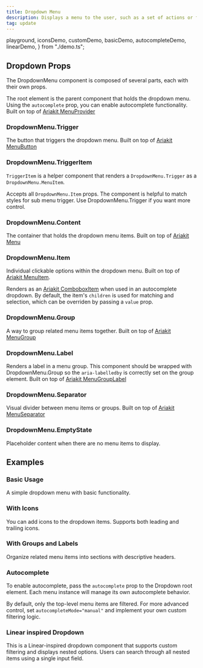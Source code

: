 ```yaml
---
title: Dropdown Menu
description: Displays a menu to the user, such as a set of actions or functions, triggered by a button.
tag: update
---
```


  playground,
  iconsDemo,
  customDemo,
  basicDemo,
  autocompleteDemo,
  linearDemo,
} from "./demo.ts";

<Demo data={playground} />

## Dropdown Props

The DropdownMenu component is composed of several parts, each with their own props.

The root element is the parent component that holds the dropdown menu. Using the `autocomplete` prop, you can enable autocomplete functionality. Built on top of [Ariakit MenuProvider](https://ariakit.org/reference/menu-provider)

<auto-type-table path="./props.ts" name="DropdownMenuRootProps" />

### DropdownMenu.Trigger

The button that triggers the dropdown menu. Built on top of [Ariakit MenuButton](https://ariakit.org/reference/menu-button)

<auto-type-table path="./props.ts" name="DropdownMenuTriggerProps" />

### DropdownMenu.TriggerItem

`TriggerItem` is a helper component that renders a `DropdownMenu.Trigger` as a `DropdownMenu.MenuItem`.

Accepts all `DropdownMenu.Item` props. The component is helpful to match styles for sub menu trigger. Use DropdownMenu.Trigger if you want more control.

### DropdownMenu.Content

The container that holds the dropdown menu items. Built on top of [Ariakit Menu](https://ariakit.org/reference/menu)

<auto-type-table path="./props.ts" name="DropdownMenuContentProps" />

### DropdownMenu.Item

Individual clickable options within the dropdown menu. Built on top of [Ariakit MenuItem](https://ariakit.org/reference/menu-item).

Renders as an [Ariakit ComboboxItem](https://ariakit.org/reference/combobox-item) when used in an autocomplete dropdown. By default, the item's `children` is used for matching and selection, which can be overriden by passing a `value` prop.

<auto-type-table path="./props.ts" name="DropdownMenuItemProps" />

### DropdownMenu.Group

A way to group related menu items together. Built on top of [Ariakit MenuGroup](https://ariakit.org/reference/menu-group)

<auto-type-table path="./props.ts" name="DropdownMenuGroupProps" />

### DropdownMenu.Label

Renders a label in a menu group. This component should be wrapped with DropdownMenu.Group so the `aria-labelledby` is correctly set on the group element. Built on top of [Ariakit MenuGroupLabel](https://ariakit.org/reference/menu-group-label)

<auto-type-table path="./props.ts" name="DropdownMenuLabelProps" />

### DropdownMenu.Separator

Visual divider between menu items or groups. Built on top of [Ariakit MenuSeparator](https://ariakit.org/reference/menu-separator)

<auto-type-table path="./props.ts" name="DropdownMenuSeparatorProps" />

### DropdownMenu.EmptyState

Placeholder content when there are no menu items to display.

<auto-type-table path="./props.ts" name="DropdownMenuEmptyStateProps" />

## Examples

### Basic Usage

A simple dropdown menu with basic functionality.

<Demo data={basicDemo} />

### With Icons

You can add icons to the dropdown items. Supports both leading and trailing icons.

<Demo data={iconsDemo} />

### With Groups and Labels

Organize related menu items into sections with descriptive headers.

<Demo data={customDemo} />

### Autocomplete

To enable autocomplete, pass the `autocomplete` prop to the Dropdown root element. Each menu instance will manage its own autocomplete behavior.

By default, only the top-level menu items are filtered. For more advanced control, set `autocompleteMode="manual"` and implement your own custom filtering logic.

<Demo data={autocompleteDemo} />

### Linear inspired Dropdown

This is a Linear-inspired dropdown component that supports custom filtering and displays nested options. Users can search through all nested items using a single input field.

<Demo data={linearDemo} />
